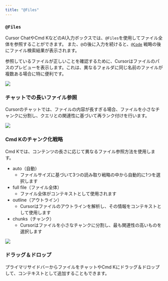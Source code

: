 ```yaml
---
title: "@Files"
---
```


### `@Files`

Cursor ChatやCmd KなどのAI入力ボックスでは、`@Files`を使用してファイル全体を参照することができます。
また、`@`の後に入力を続けると、[`@Code`](/context/@-symbols/@-code) 戦略の後にファイル検索結果が表示されます。



参照しているファイルが正しいことを確認するために、Cursorはファイルのパスのプレビューを表示します。これは、異なるフォルダに同じ名前のファイルが複数ある場合に特に便利です。

<Frame>
<img src="/images/context/@file.png"/>
</Frame>


### チャットでの長いファイル参照

Cursorのチャットでは、ファイルの内容が長すぎる場合、ファイルを小さなチャンクに分割し、クエリとの関連性に基づいて再ランク付けを行います。

<Frame>
<img src="/images/context/@file-long-file.png"/>
</Frame>


### Cmd Kのチャンク化戦略

Cmd Kでは、コンテンツの長さに応じて異なるファイル参照方法を使用します。

- auto（自動）
  - ファイルサイズに基づいて3つの読み取り戦略の中から自動的に1つを選択します
- full file（ファイル全体）
  - ファイル全体がコンテキストとして使用されます
- outline（アウトライン）
  - Cursorはファイルのアウトラインを解析し、その情報をコンテキストとして使用します
- chunks（チャンク）
  - Cursorはファイルを小さなチャンクに分割し、最も関連性の高いものを選択します

<Frame>
<img src="/images/context/@file-cmdk.png"/>
</Frame>


### ドラッグ＆ドロップ

プライマリサイドバーからファイルをチャットやCmd Kにドラッグ＆ドロップして、コンテキストとして追加することもできます。
